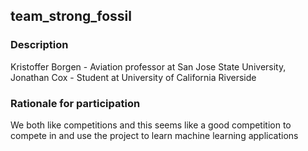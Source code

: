 ## team_strong_fossil

### Description
Kristoffer Borgen - Aviation professor at San Jose State University, Jonathan Cox - Student at University of California Riverside

### Rationale for participation
We both like competitions and this seems like a good competition to compete in and use the project to learn machine learning applications

